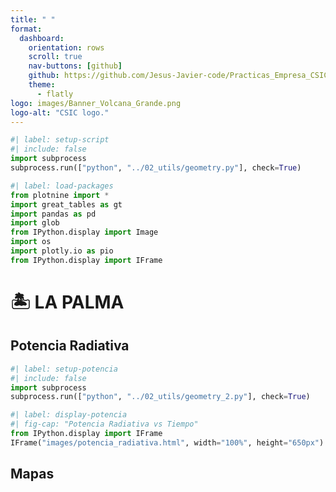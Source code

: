 ---
title: " " 
format: 
  dashboard:
    orientation: rows
    scroll: true 
    nav-buttons: [github]
    github: https://github.com/Jesus-Javier-code/Practicas_Empresa_CSIC.git
    theme:
      - flatly
logo: images/Banner_Volcana_Grande.png
logo-alt: "CSIC logo."
---

<style>
/* 1. Eliminar scroll en todas las celdas */
.panel-card, .cell-output, .cell {
  overflow: visible !important;
  height: auto !important;
  max-height: none !important;
}

/* 2. Configuración para iframes - ocupar todo el espacio */
iframe {
  width: 100% !important;
  height: 100vh !important;  /* Usar viewport height */
  min-height: 650px;
  border: none !important;
  margin: 0 !important;
  padding: 0 !important;
  display: block !important;
}

/* 3. Hacer que los contenedores principales ocupen todo el espacio */
.dashboard, .dashboard-page, .quarto-dashboard-content {
  height: 100vh !important;
  overflow-y: auto !important;  /* Scroll solo en la página completa */
}

/* 4. Ajustar el layout de las columnas */
.columns {
  display: flex;
  flex: 1;
  min-height: 80vh;  /* Altura mínima para las columnas */
}

.column {
  flex: 1;
  display: flex;
  flex-direction: column;
}

/* 5. Eliminar márgenes innecesarios */
.panel-card-body, .cell-output-display {
  padding: 0 !important;
  margin: 0 !important;
}

/* ==== ESTILOS DEL TÍTULO Y NAVBAR ==== */
@import url('https://fonts.cdnfonts.com/css/hippo-lettro');

.navbar-brand::after {
  content: "VOLCANA";
  font-family: 'Hippo Letto', sans-serif;
  color: #413224;
  font-size: 1.8rem;
  letter-spacing: 1px;
  margin-left: 10px;
}

.navbar-brand:not(:after) {
  display: none;
}

.navbar {
  background: rgb(251,235,207) !important;
  border-bottom: 3px solid #413224 !important;
}

.navbar-brand {
  color: #413224 !important;
  font-weight: bold;
}

.navbar-nav .nav-link {
  color: #413224 !important;
  margin: 0 10px;
  border-radius: 4px 4px 0 0;
}

.navbar-nav .nav-link.active {
  background-color: #413224 !important;
  color: white !important;
}

.navbar-nav .nav-link:hover:not(.active) {
  background-color: rgba(65,50,36,0.1) !important;
}

/* ==== ESTILOS PARA LOS MAPAS ==== */
.html-widget {
  background: transparent !important;
  flex: 1;  /* Hace que los widgets ocupen todo el espacio disponible */
  display: flex;
  flex-direction: column;
}

.plot-container {
  width: 100% !important;
  height: 100% !important;
  margin: 0 !important;
  padding: 0 !important;
  flex: 1;
}
</style>

```{python}
#| label: setup-script
#| include: false
import subprocess
subprocess.run(["python", "../02_utils/geometry.py"], check=True)
```


```{python}
#| label: load-packages
from plotnine import *
import great_tables as gt
import pandas as pd
import glob
from IPython.display import Image
import os
import plotly.io as pio
from IPython.display import IFrame
```


# 🏝️ LA PALMA {#la-palma}

## Potencia Radiativa {.panel-tabset}

```{python}
#| label: setup-potencia
#| include: false
import subprocess
subprocess.run(["python", "../02_utils/geometry_2.py"], check=True)
```

```{python}
#| label: display-potencia
#| fig-cap: "Potencia Radiativa vs Tiempo"
from IPython.display import IFrame
IFrame("images/potencia_radiativa.html", width="100%", height="650px")
```

## Mapas {.columns}
### Mapa interactivo Tajogaite {.column}
```{python}
#| label: mapa-tajogaite-main
#| fig-cap: "Mapa interactivo del Volcán de Tajogaite"
IFrame("images/mapa_tajogaite.html", width="100%", height="650px")
```
### Mapa interactivo los alrededores {.column}
```{python}
#| label: mapa-tajogaite-surroundings
#| fig-cap: "Mapa interactivo de los alrededores del Volcán de Tajogaite"
IFrame("images/mapa_region_alrededor.html", width="100%", height="650px")
```

# 🌋 EL TEIDE

```{python}
#| label: teide-analysis
#| fig-cap: "Análisis de Potencia Radiativa - El Teide"
display(Image(filename="images/graficamala.png", width=800))
```

# 🕳️ TERREMOTOS

```{python}
#| label: earthquake-trigger-index
#| fig-cap: "Trigger Index - Terremoto"
display(Image(filename="images/thomas_paper.png", width=800))
```